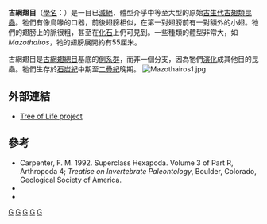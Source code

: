 {{Automatic taxobox
| taxon = Palaeodictyoptera
| authority = Goldenberg, 1877
| name = 古網翅目
| fossil_range = {{fossil range|318|251}}<small>晚[[石炭紀|石炭紀]]－晚[[二疊紀|二疊紀]]</small>
| image = 1er Congrès international d'entomologie, Bruxelles, 1-6 août, 1910 (1911-12) (16477916279).jpg
| image_caption = ''Stenodictya lobata''、''Gerarus longicollis''、''Dieconeura arcuata''與''Eubleptus danielsi''之復原圖 
| status = fossil
}}
'''古網翅目'''（[[學名|學名]]：{{lang|la|Palaeodictyoptera}}）是一目已[[滅絕|滅絕]]，體型介乎中等至大型的原始[[古生代|古生代]][[古翅類|古翅類]][[昆蟲|昆蟲]]。牠們有像鳥喙的口器，前後翅膀相似，在第一對翅膀前有一對額外的小翅。牠們的翅膀上的脈很粗，甚至在[[化石|化石]]上仍可見到。一些種類的體型非常大，如''Mazothairos''，牠的翅膀展開約有55厘米。

古網翅目是[[古網翅總目|古網翅總目]]基底的[[側系群|側系群]]，而非一個分支，因為牠們[[演化|演化]]成其他目的昆蟲。牠們生存於[[石炭紀|石炭紀]]中期至[[二疊紀|二疊紀]]晚期。
[[File:Mazothairos1.jpg|thumb]] 

== 外部連結 ==
* [http://tolweb.org/tree?group=Paleodictyoptera&contgroup=Paleodictyopteroidea Tree of Life project] {{Wayback|url=http://tolweb.org/tree?group=Paleodictyoptera&contgroup=Paleodictyopteroidea |date=20200607102512 }}

== 參考 ==
* Carpenter, F. M. 1992. Superclass Hexapoda. Volume 3 of Part R, Arthropoda 4;  ''Treatise on Invertebrate Paleontology'', Boulder, Colorado, Geological Society of America.
* {{cite book en|author=Grimaldi, David and Engel, Michael S. |title=Evolution of the Insects|year=2005-05-16|publisher=Cambridge University Press|id=ISBN 0-521-82149-5}}
* {{cite book en|author=Rasnitsyn, A.P. and Quicke, D.L.J. |title=History of Insects|year=2002|publisher=Kluwer Academic Publishers|id=ISBN 1-4020-0026-X}}
{{Taxonbar|from=Q136109}}

[[Category:古網翅總目|G]]
[[Category:史前昆蟲|G]]
[[Category:石炭紀昆蟲|G]]
[[Category:二疊紀昆蟲|G]]
[[Category:1877年描述的分类群|G]]